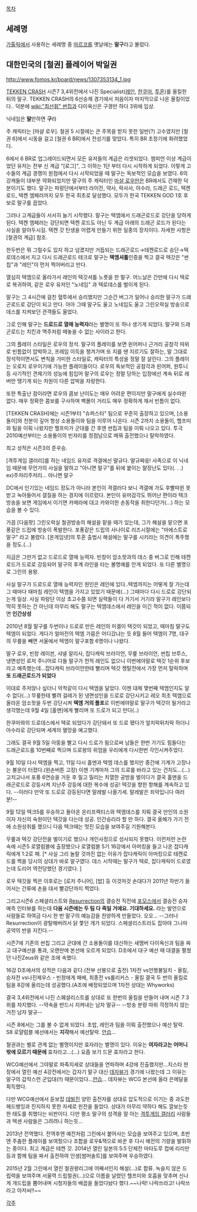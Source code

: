 [[목차]]

== 세례명 ==

[[가톨릭]]에서 사용하는 세례명 중 [[마르코]]를 옛날에는 '''말구'''라고 불렀다.

== 대한민국의 [철권] 플레이어 박일권 ==

http://www.fomos.kr/board/news/1307353134_1.jpg

[[TEKKEN CRASH]] 시즌7 3,4위전에서 나진 Specialist([[레인]], [[한쿠마]], [[투혼]])를 올킬한 뒤의 말구. TEKKEN CRASH의 6선승제 경기에서 처음이자 마지막으로 나온 올킬이었다.. 덕분에 [[wiki:"최선휘" 썬칩]]과 다이옥신은 구경만 하다 3위에 입상.

닉네임은 '''말'''만하면 '''구'''라

주 캐릭터는 [마샬 로우]. 철권 5 시절에는 큰 주목을 받지 못한 일반(?) 고수였지만 [철권 6]에서 시동을 걸고 [철권 6 BR]에서 전성기를 맞았다. 특히 BR 초창기에 화려했었다.

6에서 6 BR로 업그레이드되면서 모든 유저들의 계급은 리셋되었다. 챔피언 이상 계급이었던 유저는 전부 신 계급 "[로그]", 그 이하는 1단 부터 다시 시작하게 되었다. 이렇게 고수들의 계급 경쟁이 원점에서 다시 시작되었을 때 말구는 독보적인 모습을 보였다. 6의 강캐들이 대부분 약화되었지만 말구의 주 캐릭터인 [[마샬 로우]]만은 BR에서도 건재한 덕분이기도 했다. 말구는 파랑단에서부터 라이진, 약사, 락사사, 아수라, 드래곤 로드, 텍켄 로드, 텍켄 엠페러까지 모두 한국 최초로 달성했다. 모두가 한국 TEKKEN GOD 1호 후보로 말구를 꼽았다.

그러나 고계급들이 서서히 늘기 시작했다. 말구는 텍엠에서 드래곤로드로 강단을 당하게 된다. 텍켄 엠페러는 강단되면 텍켄 로드도 아닌 두 계급 아래의 드래곤 로드가 된다는 사실을 알아두시길. 텍켄 갓 탄생을 어렵게 만들기 위한 일종의 장치이다. 자세한 사항은 [철권의 계급] 참조.

한두번은 뭐 그럴수도 있지 하고 넘겼지만 거듭되는 드래곤로드→테켄로드로 승단→텍로데스에서 지고 다시 드래곤로드 테크로 말구는 '''텍엠셔틀'''인증을 찍고 결국 텍갓은 "썬칩"과 "레인"이 먼저 찍어버리고 만다.

열심히 텍엠으로 올라가서 레인의 텍갓셔틀 노릇을 한 말구. 
어느날은 간만에 다시 텍로로 복귀하여, 같은 로우 유저인 "노네임" 과 텍로데스를 벌이게 된다.

말구는 그 4시간에 걸친 혈투에서 승리했지만 그순간 버그가 일어나 승리한 말구가 드래곤로드로 강단이 되고 만다. 아아 그때 말구도 울고 노네임도 울고 그린오락실 방송으로 데스를 지켜보던 관객들도 울었다.

그로 인해 말구는 '''드로드로 열매 능력자'''라는 별명이 또 하나 생기게 되었다. 말구와 드래곤로드는 치킨과 맥주처럼 떼놓을 수 없는 사이라고 한다.

그의 플레이 스타일은 로우의 정석. 말구의 플레이를 보면 왼어퍼나 근거리 공참각 따위로 빈틈없이 압박하고, 프레임 이득을 챙겨가며 또 지를 땐 지르기도 잘하는, 말 그대로 정석적이면서도 변칙을 가미한 스타일로, 캐릭터의 특성을 정말 잘 살린다. 그의 플레이는 오로지 로우이기에 가능한 플레이들이다. 로우의 독보적인 공참각과 왼어퍼, 원투니 등 사기적인 견제기의 성능에 힘입어 말구의 로우는 정말 당하는 입장에선 계속 뒤로 레버만 땡기게 되는 차원이 다른 압박을 자랑한다.

또한 특출난 점이라면 로우의 콤보 난이도는 매우 어려운 편이지만 말구에게 실수따윈 없다. 매우 정확한 콤보를 구사하며 벽몰이 거리도 매우 정확하게 재서 빈틈이 없다.

[TEKKEN CRASH]에는 시즌1부터 "슈퍼스타" 팀으로 꾸준히 출장하고 있으며, [소용돌이]와 친분이 깊어 항상 소용돌이와 팀을 이루어 나온다. 시즌 2까지 소용돌이, 헬프미와 팀을 이뤄 나왔지만 헬프미가 군대를 간 후엔 썬칩과 팀을 이뤄 나오고 있다. 투극 2010예선부터는 소용돌이의 빈자리를 정점남으로 메꿔 출전했으나 탈락하였다.

최고 성적은 시즌3의 준우승.

[격투게임 갤러리]를 하는 네임드 유저로 격갤에선 먈규다. 먈규쨔응!
사족으로 이 닉네임 때문에 무언가의 사실을 말하고 "아니면 말구"를 뒤에 붙이는 말장난도 있다(. . .) ex)주저리주저리... 아니면 말구 

DC에서 인기있는 네임드 정도가 아니라 본인이 격갤러다 보니 격갤에 가도 후빨따윈 못받고 녹아들어서 갤질을 하는 경지에 이르렀다. 본인이 유머감각도 뛰어난 편이라 텍크 방송을 보면 게임에서 이기면 카메라에 대고 카와이한 손동작을 취한다던가(...) 하는 모습을 볼 수 있다.

가끔 [다음팟] 그린오락실 철권방송의 해설을 맡을 때가 있는데, 그가 해설을 맡으면 포풍같은 드립에 방송이 폭발한다. 포풍같은 드립의 사나이로 리즈시절에는 "마에스트로 말구" 라고 불렸다. [온게임넷]의 투혼 출범시 해설에는 말구를 시키라는 의견이 폭주했을 정도.(...)

지금은 그딴거 없고 드로드로 열매 능력자. 빈창이 암소핫과의 데스 중 버그로 인해 테켄로드가 드로로 강등되어 말구의 후계 라인을 타는 불명예를 안게 되었다. 또 다른 별명으로 그린의 용왕.

사실 말구가 드로드로 열매 능력자인 원인은 레인에 있다..텍엠까지는 어떻게 잘 가는데 그 때마다 때마침 레인이 텍엠을 가지고 있었기 때문에(...) 그때마다 다시 드로로 강단되는게 일상. 사실 파랑단 이상 초고수쯤 되면 실력들이 다 거기서 거기라 말구가 레인보다 딱히 못하는 건 아닌데 아무리 해도 말구는 텍엠데스에서 레인을 이긴 적이 없다. 이쯤되면 '''인간상성'''

2010년 8월 말구를 두번이나 드로로 만든 레인의 미겔이 텍갓이 되었고, 때마침 말구도 텍엠이 되었다. 게다가 얼마전의 텍엠 가뭄은 어디갔냐는 듯 8월 들어 텍엠이 7명, 대구의 무릎을 빼면 서울에서 텍엠이 말구포함 6명이나 나왔다. 

말구 로우, 빈창 레이븐, 샤넬 알리사, 잡다캐릭 브라이언, 무릎 브라이언, 썬칩 브루스, 냉면성인 로저 주니어로 다들 말구가 천적 레인도 없으니 이번에야말로 텍갓 1순위 후보라고 예측했는데...잡다캐릭 브라이언한테 빨리며 텍갓 쟁탈전에서 가장 먼저 탈락하며 '''또 드래곤로드가 되었다'''

이대로 주저앉나 싶더니 악착같이 다시 텍엠을 달았다. 이젠 대체 몇번째 텍엠인지도 알 수 없다(...) 무릎한테 빨려 걸레가 된 냉면성인을 드로로 강단시키고 레오 최초 텍엠으로 올라온 암소핫을 두번 강단시켜 '''텍엠 거의 풀포'''로 이번에야말로 말구가 텍갓이 될거라고 생각했는데 9월 4일 [홀맨]에게 빨리며 또 드로가 되고 만다(..)

한쿠마와의 드로데스에서 텍로 되었다가 강단돼서 또 드로 됐다가 엎치락뒤치락 하더니 아수라로 강단되며 세계의 멸망을 예고했다.

그래도 결국 9월 5일 아뚱을 빨고 다시 드로가 됨으로써 남들은 한번 가기도 힘들다는 드래곤로드를 10번째로 찍으며 드로왕의 위엄을 우리에게 다시한번 각인시켜주었다.

9월 10일 다시 텍엠을 찍고, 11일 다시 홀맨과 텍엠 데스를 했지만 중간에 기계가 고장나는 불운이 터졌다.(왼손버튼 고장) 이젠 기계마저 그의 드로를 바라고 있는 건지도...(...) 고치고나서 포풍 6연승을 거둔 후 밀고 밀리는 치열한 공방을 벌이다가 결국 홀맨을 드래곤로드로 강등시켜 지난주 강등에 대한 복수에 성공! 텍갓을 향한 항해를 계속하고 있다. --이러다 만약 또 드로로 강등된다면 말레발 나올기세. 말레발은 죄악입니다 여러분!-- 

9월 12일 텍크5를 우승하고 돌아온 온리프랙티스와 텍엠데스를 치뤄 결국 만인의 소원이자 자신의 숙원이던 텍갓을 다는데 성공. 인간승리라 할 만 하다. 결국 올해가 가기 전에 소원성취를 했으니 다음 텍크때는 멋진 모습을 보여주길 기원해본다.

무릎과 텍갓 강단전을 벌이기로 했으나 개인사정으로 성사되지 못했다.
이런저런 논란 속에 시즌5 로열럼블에 출장했으나 로열럼블 5기 16강에서 아머킹을 들고 나온 잡다캐릭에게 1:2로 패. [* 사실 그리 놀랄 것까진 없는 이유가 잡다캐릭이 아머킹으로 테켄로드를 찍을 당시의 상대가 바로 말구였다. 데스 시작때는 말구가 텍로, 잡다캐릭이 드로였는데 도리어 역전당했던 경기였다. ]

로우 텍갓을 찍은 이후로는 [로저 주니어], [밥] 등 이것저것 손대다가 2011년 하반기 들어서는 간류에 손을 대서 빨강단까지 찍었다.

그리고시즌6 스페셜리스트와 [[Resurrection]]의 결승전 직전에 [[포모스]]에서 결승전 승자 예측 인터뷰를 하는데 '''다음 시즌에는 두 팀 다 죽일 거에요. 기대하세요.''' 라는 발언으로 사람들로 하여금 다시 한 번 말구의 예능감을 찬양하게 만들었다. 오오... --그러나 Resurrection이 광탈해버려서 닭 쫓던 개가 되었다. 스페셜리스트라도 잡아야 그나마 공약의 반을 지킨다.--

시즌7에 기존의 썬칩 그리고 군대에 간 소용돌이를 대신하는 새멤버 다이옥신과 팀을 짜고 대구예선을 통과, 오랜만에 본선에 오르게 되었다. D조에서 대구 예선 때 대결을 펼쳤던 나진Zeus와 같은 조에 속했다.

16강 D조에서의 성적은 다음과 같다.(전부 선봉으로 출전)
1차전 vs언행불일치 - 올킬, 승자전 vs나진제우스 - 빈창에게 패배, 최종전 vs롤리커스 - 올킬
결국 두 번의 올킬로 팀을 8강에 올리는데 성공했다.(A조에 배정되었으며 1차전 상대는 Whyworks)

결국 3,4위전에서 나진 스폐셜리스트를 상대로 또 한번의 올킬을 만들어 내며 시즌 7 3위를 차지했다. --약속을 반드시 지켜내는 남자 말규-- --방송 분량 따위 걱정하지 않는 거친 남자 말규--  

시즌 8에서는 그를 볼 수 없게 되었다. 초밥, 레인과 팀을 이뤄 출전했으나 예선 탈락.
S8 로얄럼블 예선에서는 '''지각'''해서 예선탈락. [[안습]]...

철권과는 별로 관계 없는 별명이지만 효자라는 별명이 있다. 이유는 '''여자라고는 어머니밖에 모르기 때문에''' 효자라고...(...) 요즘 보기 드문 효자라고 한다.

WCG예선에서 그야말로 파죽지세로 상대들을 연파하며 4강에 진출했지만...지스타 현장에서 열린 예선 4강전에서는 갑자기 말구 대신 [[데자뷰]]가 경기에 나왔는데 그 이유는 말구의 갑작스런 군입대(!!) 때문이었다...[[안습]]... 데자뷰는 WCG 본선에 올라 은메달을 획득했다.

다만 WCG예선에서 듣보잡 [[데빌진]] 양민 출전자를 상대로 압도적으로 이기는 중 과도한 헤드뱅잉과 진지하지 못한 자세로 핀잔을 들었다. 상대가 아무리 약하다 해도 깔보는듯한 태도를 취했다는 비판이다. 다만 평소 말구의 성격을 잘 아는 [[격투게임 갤러리]] 사람들과 텍센 사람들은 그려려니 하는듯...

2013년 전역했다. 전역후엔 예전처럼 그린에서 붙어사는 모습을 보여주고 있으며, 초반엔 주춤한 플레이를 보여줬으나 조합을 로우&잭으로 바꾼 후 다시 예전의 기량을 발휘하는 중이다. 최고 계급은 테켄 갓. 2014년 열린 일본의 5:5 단체전 마타도루 컵에 리리만 등과 함께 팀을 짜서 출전하여 인생[썸머솔트]를 보여주며 우승하였다.

2015년 2월 그린에서 열린 철권왕리그에 어째서인지 해설(...)로 합류. 녹슬지 않은 드립력을 보여주며 서울역 드립철권(...)으로 이름을 날렸던 헬프미와 호흡을 맞추며 신나게 개드립을 뿜어내며 시청자들의 배꼽을 들었다놨다 했다.~~나락! 나락쓰라고! 나락쓰라고 아저씨!!~~

[[각주]]
